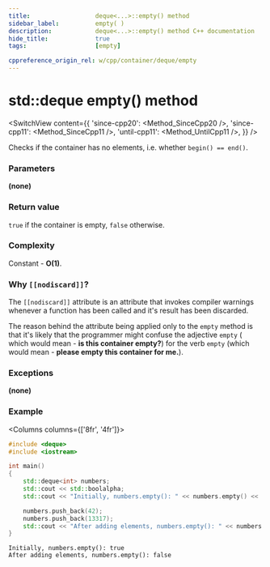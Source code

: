 ```yaml
---
title:					deque<...>::empty() method
sidebar_label:			empty( )
description:			deque<...>::empty() method C++ documentation
hide_title:				true
tags:					[empty]

cppreference_origin_rel: w/cpp/container/deque/empty
---
```



<!----------------- Codes ---------------------->

<!-- empty() -->

# std::deque empty() method

<SwitchView content={{
	'since-cpp20': <Method_SinceCpp20 />,
	'since-cpp11': <Method_SinceCpp11 />,
	'until-cpp11': <Method_UntilCpp11 />,
}} />

Checks if the container has no elements, i.e. whether `begin() == end()`.

### Parameters

**(none)**

### Return value

`true` if the container is empty, `false` otherwise.

### Complexity

Constant - **O(1)**.

### Why `[[nodiscard]]`?

The `[[nodiscard]]` attribute is an attribute that invokes compiler warnings whenever
a function has been called and it's result has been discarded.

The reason behind the attribute being applied only to the `empty` method is that
it's likely that the programmer might confuse the adjective `empty` (
which would mean - **is this container empty?**) for the verb `empty` (which would mean - **please empty this container for me.**).

### Exceptions

**(none)**

### Example

<Columns columns={['8fr', '4fr']}>
<div>

```cpp title='Main.cpp' showLineNumbers
#include <deque>
#include <iostream>

int main()
{
    std::deque<int> numbers;
    std::cout << std::boolalpha;
    std::cout << "Initially, numbers.empty(): " << numbers.empty() << '\n';

    numbers.push_back(42);
    numbers.push_back(13317);
    std::cout << "After adding elements, numbers.empty(): " << numbers.empty() << '\n';
}
```

</div>
<div>

```plaintext title="Output"
Initially, numbers.empty(): true
After adding elements, numbers.empty(): false
```

</div>
</Columns>
